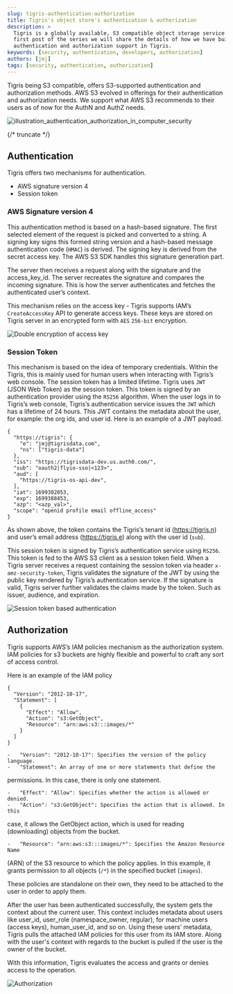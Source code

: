 ```yaml
---
slug: tigris-authentication-authorization
title: Tigris's object store's authentication & authorization
description: >
  Tigris is a globally available, S3 compatible object storage service. In the
  first post of the series we will share the details of how we have built the
  authentication and authorization support in Tigris.
keywords: [security, authentication, developers, authorization]
authors: [jmj]
tags: [security, authentication, authorization]
---
```


Tigris being S3 compatible, offers S3-supported authentication and authorization
methods. AWS S3 evolved in offerings for their authentication and authorization
needs. We support what AWS S3 recommends to their users as of now for the AuthN
and AuthZ needs.

![illustration_authentication_authorization_in_computer_security](authnz.png)

{/* truncate */}

## Authentication

Tigris offers two mechanisms for authentication.

- AWS signature version 4
- Session token

### AWS Signature version 4

This authentication method is based on a hash-based signature. The first
selected element of the request is picked and converted to a string. A signing
key signs this formed string version and a hash-based message authentication
code (`HMAC`) is derived. The signing key is derived from the secret access key.
The AWS S3 SDK handles this signature generation part.

The server then receives a request along with the signature and the
access_key_id. The server recreates the signature and compares the incoming
signature. This is how the server authenticates and fetches the authenticated
user’s context.

This mechanism relies on the access key - Tigris supports IAM’s
`CreateAccessKey` API to generate access keys. These keys are stored on Tigris
server in an encrypted form with `AES` `256-bit` encryption.

![Double encryption of access key](double-encryption-of-key.png)

### Session Token

This mechanism is based on the idea of temporary credentials. Within the Tigris,
this is mainly used for human users when interacting with Tigris’s web console.
The session token has a limited lifetime. Tigris uses `JWT` (JSON Web Token) as
the session token. This token is signed by an authentication provider using the
`RS256` algorithm. When the user logs in to Tigris’s web console, Tigris’s
authentication service issues the `JWT` which has a lifetime of 24 hours. This
JWT contains the metadata about the user, for example: the org ids, and user id.
Here is an example of a JWT payload.

```
{
  "https://tigris": {
    "e": "jmj@tigrisdata.com",
    "ns": ["tigris-data"]
  },
  "iss": "https://tigrisdata-dev.us.auth0.com/",
  "sub": "oauth2|flyio-sso|<123>",
  "aud": [
    "https://tigris-os-api-dev",
  ],
  "iat": 1699302053,
  "exp": 1699388453,
  "azp": "<azp_val>",
  "scope": "openid profile email offline_access"
}
```

As shown above, the token contains the Tigris’s tenant id (https://tigris.n) and
user’s email address (https://tigris.e) along with the user id (`sub`).

This session token is signed by Tigris’s authentication service using `RS256`.
This token is fed to the AWS S3 client as a session token field. When a Tigris
server receives a request containing the session token via header
`x-amz-security-token`, Tigris validates the signature of the JWT by using the
public key rendered by Tigris’s authentication service. If the signature is
valid, Tigris server further validates the claims made by the token. Such as
issuer, audience, and expiration.

![Session token based authentication](session-token-auth.png)

## Authorization

Tigris supports AWS’s IAM policies mechanism as the authorization system. IAM
policies for s3 buckets are highly flexible and powerful to craft any sort of
access control.

Here is an example of the IAM policy

```
{
  "Version": "2012-10-17",
  "Statement": [
    {
      "Effect": "Allow",
      "Action": "s3:GetObject",
      "Resource": "arn:aws:s3:::images/*"
    }
  ]
}
```

    -   "Version": "2012-10-17": Specifies the version of the policy language.
    -   "Statement": An array of one or more statements that define the

permissions. In this case, there is only one statement.

    -   "Effect": "Allow": Specifies whether the action is allowed or denied.
    -   "Action": "s3:GetObject": Specifies the action that is allowed. In this

case, it allows the GetObject action, which is used for reading (downloading)
objects from the bucket.

    -   "Resource": "arn:aws:s3:::images/*": Specifies the Amazon Resource Name

(ARN) of the S3 resource to which the policy applies. In this example, it grants
permission to all objects (`/*`) in the specified bucket (`images`).

These policies are standalone on their own, they need to be attached to the user
in order to apply them.

After the user has been authenticated successfully, the system gets the context
about the current user. This context includes metadata about users like user_id,
user_role (namespace_owner, regular), for machine users (access keys),
human_user_id, and so on. Using these users’ metadata, Tigris pulls the attached
IAM policies for this user from its IAM store. Along with the user's context
with regards to the bucket is pulled if the user is the owner of the bucket.

With this information, Tigris evaluates the access and grants or denies access
to the operation.

![Authorization](authorization.png)

